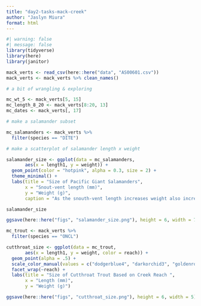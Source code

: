 ```yaml
---
title: "day2-tasks-mack-creek"
author: "Jaslyn Miura"
format: html
---
```


```r
#| warning: false
#| message: false
library(tidyverse)
library(here)
library(janitor)

```

```r

mack_verts <- read_csv(here::here("data", "AS00601.csv"))
mack_verts <- mack_verts %>% clean_names()

```

```r
# a bit of wrangling & exploring

mc_wt_5 <- mack_verts[5, 15]
mc_length_8_20 <- mack_verts[8:20, 13]
mc_dates <- mack_verts[, 17]

```

```r
# make a salamander subset

mc_salamanders <- mack_verts %>%
  filter(species == "DITE")

```

```r

# make a scatterplot of salamander length x weight

salamander_size <- ggplot(data = mc_salamanders,
       aes(x = length1, y = weight)) +
  geom_point(color = "hotpink", alpha = 0.3, size = 2) + 
  theme_minimal() + 
  labs(title = "Size of Pacific Giant Salamanders",
       x = "Snout-vent length (mm)",
       y = "Weight (g)",
       caption = "As the snouth-vent length increases weight also increases")

salamander_size

ggsave(here::here("figs", "salamander_size.png"), height = 6, width = 7)

```

```r

mc_trout <- mack_verts %>%
  filter(species == "ONCL")

```

```r

cutthroat_size <- ggplot(data = mc_trout,
       aes(x = length1, y = weight, color = reach)) +
  geom_point(alpha = .5) + 
  scale_color_manual(values = c("dodgerblue4", "darkorchid3", "goldenrod1")) +
  facet_wrap(~reach) + 
  labs(title = "Size of Cutthroat Trout Based on Creek Reach ",
       x = "Length (mm)",
       y = "Weight (g)")

ggsave(here::here("figs", "cutthroat_size.png"), height = 6, width = 5)

```


